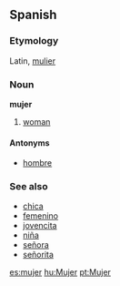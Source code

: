 ==Spanish==
===Etymology===
Latin, [[mulier]]

===Noun===
'''mujer'''

#[[woman]]

====Antonyms====
*[[hombre]]

===See also===
*[[chica]]
*[[femenino]]
*[[jovencita]]
*[[niña]]
*[[señora]]
*[[señorita]]

[[es:mujer]]
[[hu:Mujer]]
[[pt:Mujer]]